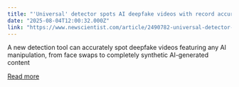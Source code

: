 ```yaml
---
title: "'Universal' detector spots AI deepfake videos with record accuracy"
date: "2025-08-04T12:00:32.000Z"
link: "https://www.newscientist.com/article/2490782-universal-detector-spots-ai-deepfake-videos-with-record-accuracy/?utm_campaign=RSS%7CNSNS&utm_source=NSNS&utm_medium=RSS&utm_content=technology"
---
```


A new detection tool can accurately spot deepfake videos featuring any AI manipulation, from face swaps to completely synthetic AI-generated content

[Read more](https://www.newscientist.com/article/2490782-universal-detector-spots-ai-deepfake-videos-with-record-accuracy/?utm_campaign=RSS%7CNSNS&utm_source=NSNS&utm_medium=RSS&utm_content=technology)
